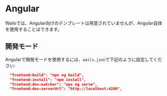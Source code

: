 # Angular

Wailsでは、Angular向けのテンプレートは用意されていませんが、Angular自体を使用することはできます。

## 開発モード

Angularで開発モードを使用するには、`wails.json`で下記のように設定してください:

```json
  "frontend:build": "npx ng build",
  "frontend:install": "npm install",
  "frontend:dev:watcher": "npx ng serve",
  "frontend:dev:serverUrl": "http://localhost:4200",
```